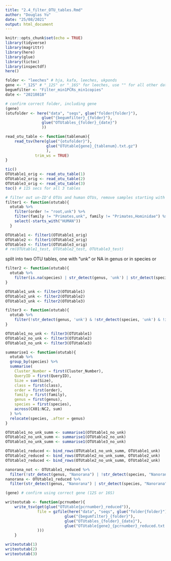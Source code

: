 ```yaml
---
title: "2.4_filter_OTU_tables.Rmd"
author: "Douglas Yu"
date: "25/08/2021"
output: html_document
---
```


```r
knitr::opts_chunk$set(echo = TRUE)
library(tidyverse)
library(magrittr)
library(here)
library(glue)
library(tictoc)
library(inspectdf)
here()
```


```r
folder <- "leeches" # hja, kafa, leeches, ukponds
gene <- "_12S" # "_12S" or "_16S" for leeches, use "" for all other datasets
begumfilter <- "Filter_min1PCRs_min1copies"
date <- "20210818"

# confirm correct folder, including gene
(gene)
(otufolder <- here("data", "seqs", glue("folder{folder}"),
                glue("{begumfilter}_{folder}"),
                glue("OTUtables_{folder}_{date}")
                ))

read_otu_table <- function(tablenum){
    read_tsv(here(glue("{otufolder}"), 
                  glue("OTUtable{gene}_{tablenum}.txt.gz")
                  ), 
             trim_ws = TRUE)
}

tic()
OTUtable1_orig <- read_otu_table(1)
OTUtable2_orig <- read_otu_table(2)
OTUtable3_orig <- read_otu_table(3)
toc() # 115 secs for all 3 tables
```

```r
# filter out un-ID'd OTUs and human OTUs, remove samples starting with "HUMAN"
filter1 <- function(otutab){
  otutab %>% 
    filter(order != "root,unk") %>% 
    filter(family != "Primates,unk", family != "Primates,Hominidae") %>% 
    select(-starts_with("HUMAN"))
  }

OTUtable1 <- filter1(OTUtable1_orig)
OTUtable2 <- filter1(OTUtable2_orig)
OTUtable3 <- filter1(OTUtable3_orig)
# rm(OTUtable1_test, OTUtable2_test, OTUtable3_test)
```

split into two OTU tables, one with "unk" or NA in genus or in species or 
```r
filter2 <- function(otutab){
  otutab %>% 
    filter(is.na(species) | str_detect(genus, 'unk') | str_detect(species, 'unk'))
}

OTUtable1_unk <- filter2(OTUtable1)
OTUtable2_unk <- filter2(OTUtable2)
OTUtable3_unk <- filter2(OTUtable3)

filter3 <- function(otutab){
  otutab %>% 
    filter(!str_detect(genus, 'unk') & !str_detect(species, 'unk') & !is.na(species))
}

OTUtable1_no_unk <- filter3(OTUtable1)
OTUtable2_no_unk <- filter3(OTUtable2)
OTUtable3_no_unk <- filter3(OTUtable3)
```

```r
summarise1 <- function(otutab){
  otutab %>% 
  group_by(species) %>% 
  summarise(
    Cluster_Number = first(Cluster_Number),
    QueryID = first(QueryID),
    Size = sum(Size), 
    class = first(class),
    order = first(order),
    family = first(family),
    genus = first(genus),
    species = first(species),
    across(CX01:NC2, sum)
  ) %>% 
  relocate(species, .after = genus)
}

OTUtable1_no_unk_summ <- summarise1(OTUtable1_no_unk)
OTUtable2_no_unk_summ <- summarise1(OTUtable2_no_unk)
OTUtable3_no_unk_summ <- summarise1(OTUtable3_no_unk)
```

```r
OTUtable1_reduced <- bind_rows(OTUtable1_no_unk_summ, OTUtable1_unk)
OTUtable2_reduced <- bind_rows(OTUtable2_no_unk_summ, OTUtable2_unk)
OTUtable3_reduced <- bind_rows(OTUtable2_no_unk_summ, OTUtable2_unk)

nanorana_not <- OTUtable1_reduced %>% 
  filter(!str_detect(genus, "Nanorana") | !str_detect(species, "Nanorana"))
nanorana <- OTUtable1_reduced %>% 
  filter(str_detect(genus, "Nanorana") | str_detect(species, "Nanorana"))
```


```r
(gene) # confirm using correct gene (12S or 16S)

writeotutab <- function(pcrnumber){
    write_tsv(get(glue("OTUtable{pcrnumber}_reduced")), 
              file = gzfile(here("data", "seqs", glue("folder{folder}"),
                          glue("{begumfilter}_{folder}"),
                          glue("OTUtables_{folder}_{date}"),
                          glue("OTUtable{gene}_{pcrnumber}_reduced.txt.gz")
              )))
    }

writeotutab(1)
writeotutab(2)
writeotutab(3)
```

